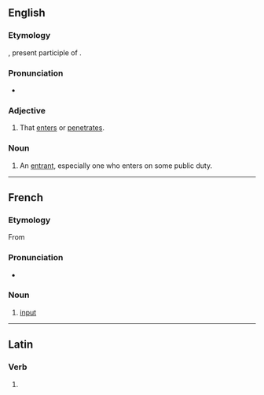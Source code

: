 ==English==

===Etymology===
{{etyl|la|en}} {{lena}} {{m|la|intrans}}, present participle of {{m|la|intrare||to enter}}.

===Pronunciation===
* {{IPA|en|/ˈɪntɹənt/}}

===Adjective===
{{en-adj}}

# {{lb|en|rare}} That [[enter]]s or [[penetrate]]s.

===Noun===
{{en-noun}}

# {{lb|en|rare}} An [[entrant]], especially one who enters on some public duty.

----

==French==

===Etymology===
From {{etyl|la|fr}} {{lena}} {{m|la|intrans}}

===Pronunciation===
* {{fr-IPA}}

===Noun===
{{fr-noun|m}}

# [[input]]
#: {{ant|fr|extrant}}

----

==Latin==

===Verb===
{{la-verb-form|intrant}}

# {{inflection of|la|intrō||3|p|pres|actv|ind}}